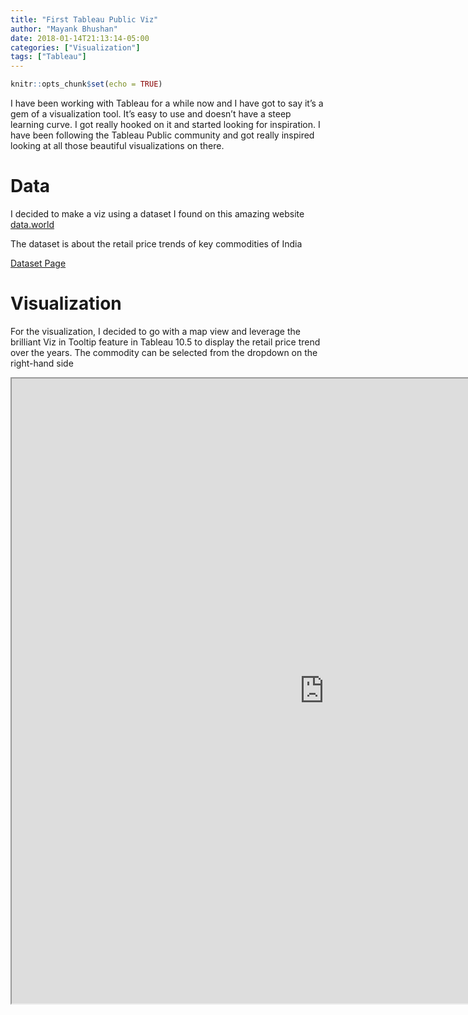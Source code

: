 ```yaml
---
title: "First Tableau Public Viz"
author: "Mayank Bhushan"
date: 2018-01-14T21:13:14-05:00
categories: ["Visualization"]
tags: ["Tableau"]
---
```


```r
knitr::opts_chunk$set(echo = TRUE)
```

I have been working with Tableau for a while now and I have got to say it's a gem of a visualization tool. It's easy to use and doesn't have a steep learning curve. I got really hooked on it and started looking for inspiration. I have been following the Tableau Public community and got really inspired looking at all those beautiful visualizations on there. 

# Data

I decided to make a viz using a dataset I found on this amazing website [data.world](https://data.world)

The dataset is about the retail price trends of key commodities of India

[Dataset Page](https://data.world/rajanm/india-retail-prices-of-key-commodities-from-1997-to-2015)


# Visualization

For the visualization, I decided to go with a map view and leverage the brilliant Viz in  Tooltip feature in Tableau 10.5 to display the retail price trend over the years. The commodity can be selected from the dropdown on the right-hand side

<iframe align = "center" width = "1000" height = "1000" src="https://public.tableau.com/views/IndiaKeyCommodities-RetailPriceTrend/Dashboard1?:showVizHome=no&:embed=true"/>


